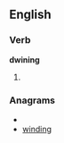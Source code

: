 ==English==

===Verb===
'''dwining'''

# {{present participle of|[[dwine]]}}

===Anagrams===
* {{alphagram|dgiinnw}}
* [[winding#English|winding]]